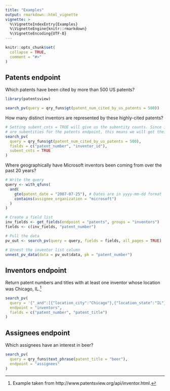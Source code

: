 ---
title: "Examples"
output: rmarkdown::html_vignette
vignette: >
  %\VignetteIndexEntry{Examples}
  %\VignetteEngine{knitr::rmarkdown}
  %\VignetteEncoding{UTF-8}
---

```{r, echo = FALSE, message = FALSE}
knitr::opts_chunk$set(
  collapse = TRUE,
  comment = "#>"
)
```

## Patents endpoint

Which patents have been cited by more than 500 US patents?

```{r}
library(patentsview)

search_pv(query = qry_funs$gt(patent_num_cited_by_us_patents = 500))
```

How many distinct inventors are represented by these highly-cited patents?

```{r}
# Setting subent_cnts = TRUE will give us the subentity counts. Since inventors 
# are subentities for the patents endpoint, this means we will get their counts.
search_pv(
  query = qry_funs$gt(patent_num_cited_by_us_patents = 500),
  fields = c("patent_number", "inventor_id"), 
  subent_cnts = TRUE
)
```

Where geographically have Microsoft inventors been coming from over the past 20 years?

```{r}
# Write the query
query <- with_qfuns(
  and(
    gte(patent_date = "2007-07-25"), # Dates are in yyyy-mm-dd format 
    contains(assignee_organization = "microsoft")
  )
)

# Create a field list
inv_fields <- get_fields(endpoint = "patents", groups = "inventors")
fields <- c(inv_fields, "patent_number")

# Pull the data
pv_out <- search_pv(query = query, fields = fields, all_pages = TRUE)

# Unnest the inventor list column
unnest_pv_data(data = pv_out$data, pk = "patent_number")
```

## Inventors endpoint

Return patent numbers and titles with at least one inventor whose location was Chicago, IL.[^1]

```{r}
search_pv(
  query = '{"_and":[{"location_city":"Chicago"},{"location_state":"IL"}]}',
  endpoint = "inventors", 
  fields = c("patent_number", "patent_title")
)
```

## Assignees endpoint

Which assignees have an interest in beer?

```{r}
search_pv(
  query = qry_funs$text_phrase(patent_title = "beer"), 
  endpoint = "assignees"
)
```

[^1]: Example taken from http://www.patentsview.org/api/inventor.html.
